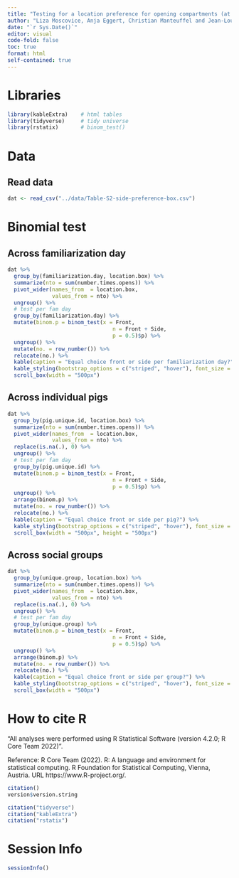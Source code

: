 ```yaml
---
title: "Testing for a location preference for opening compartments (at front or side of pen)"
author: "Liza Moscovice, Anja Eggert, Christian Manteuffel and Jean-Loup Rault"
date: "`r Sys.Date()`" 
editor: visual
code-fold: false
toc: true
format: html
self-contained: true
---
```


# Libraries

```r
library(kableExtra)    # html tables
library(tidyverse)     # tidy universe
library(rstatix)       # binom_test()
```

# Data

## Read data

```r
dat <- read_csv("../data/Table-S2-side-preference-box.csv")
```

# Binomial test

## Across familiarization day

```r
dat %>% 
  group_by(familiarization.day, location.box) %>% 
  summarize(nto = sum(number.times.opens)) %>% 
  pivot_wider(names_from  = location.box, 
              values_from = nto) %>% 
  ungroup() %>% 
  # test per fam day
  group_by(familiarization.day) %>% 
  mutate(binom.p = binom_test(x = Front,
                                 n = Front + Side,
                                 p = 0.5)$p) %>% 
  ungroup() %>% 
  mutate(no. = row_number()) %>%
  relocate(no.) %>% 
  kable(caption = "Equal choice front or side per familiarization day?") %>%
  kable_styling(bootstrap_options = c("striped", "hover"), font_size = 12) %>% 
  scroll_box(width = "500px")
```

## Across individual pigs

```r
dat %>% 
  group_by(pig.unique.id, location.box) %>% 
  summarize(nto = sum(number.times.opens)) %>% 
  pivot_wider(names_from  = location.box, 
              values_from = nto) %>% 
  replace(is.na(.), 0) %>% 
  ungroup() %>% 
  # test per fam day
  group_by(pig.unique.id) %>% 
  mutate(binom.p = binom_test(x = Front,
                                 n = Front + Side,
                                 p = 0.5)$p) %>% 
  ungroup() %>% 
  arrange(binom.p) %>% 
  mutate(no. = row_number()) %>%
  relocate(no.) %>%
  kable(caption = "Equal choice front or side per pig?") %>%
  kable_styling(bootstrap_options = c("striped", "hover"), font_size = 12) %>% 
  scroll_box(width = "500px", height = "500px")
```

## Across social groups

```r
dat %>% 
  group_by(unique.group, location.box) %>% 
  summarize(nto = sum(number.times.opens)) %>% 
  pivot_wider(names_from  = location.box, 
              values_from = nto) %>% 
  replace(is.na(.), 0) %>% 
  ungroup() %>% 
  # test per fam day
  group_by(unique.group) %>% 
  mutate(binom.p = binom_test(x = Front,
                                 n = Front + Side,
                                 p = 0.5)$p) %>% 
  ungroup() %>% 
  arrange(binom.p) %>% 
  mutate(no. = row_number()) %>%
  relocate(no.) %>%
  kable(caption = "Equal choice front or side per group?") %>%
  kable_styling(bootstrap_options = c("striped", "hover"), font_size = 12) %>% 
  scroll_box(width = "500px")
```

# How to cite R

"All analyses were performed using R Statistical Software (version 4.2.0; R Core Team 2022)".

Reference: R Core Team (2022). R: A language and environment for statistical computing. R Foundation for Statistical Computing, Vienna, Austria. URL https://www.R-project.org/.

```r
citation()
version$version.string
```

```r
citation("tidyverse")
citation("kableExtra")
citation("rstatix")
```

# Session Info

```r
sessionInfo()
```
